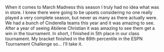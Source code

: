 When it comes to March Madness this season I truly had no idea what was in store. I knew there were going to be upsets considering no one really played a very complete season, but never as many as there actually were. We had a bunch of Cinderella teams this year and it was amazing to see. After a year of seeing Abilene Christian it was amazing to see them get a win in the tournament. In short, I finished in 5th place in our class tournament. My bracket finished in the 89th percentile in the ESPN Tournament Challenge so... I'll take it. 

